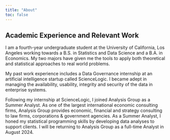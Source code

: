 ```yaml
---
title: "About"
toc: false
---
```


## Academic Experience and Relevant Work

I am a fourth-year undergraduate student at the University of California, Los Angeles working towards a B.S. in Statistics and Data Science and a B.A. in Economics. My two majors have given me the tools to apply both theoretical and statistical approaches to real world problems.

My past work experience includes a Data Governance internship at an artificial intelligence startup called ScienceLogic. I became adept in managing the availability, usability, integrity and security of the data in enterprise systems. 

Following my internship at ScienceLogic, I joined Analysis Group as a Summer Analyst. As one of the largest international economic consulting firms, Analysis Group provides economic, financial and strategy consulting to law firms, corporations & government agencies. As a Summer Analyst, I honed my statistical programming skills by developing data analyses to support clients. I will be returning to Analysis Group
as a full-time Analyst in August 2024. 


